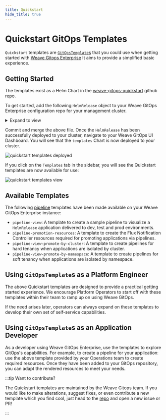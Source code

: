 ```yaml
---
title: Quickstart
hide_title: true
---
```



# Quickstart GitOps Templates <TierLabel tiers="Enterprise" />

`Quickstart` templates are [`GitOpsTemplate`s](https://docs.gitops.weave.works/docs/gitops-templates/templates/)
that you could use when getting started with [Weave Gitops Enterprise](../enterprise/getting-started/intro-enterprise.mdx)
It aims to provide a simplified basic experience.

## Getting Started

The templates exist as a Helm Chart in the [weave-gitops-quickstart](https://github.com/weaveworks/weave-gitops-quickstart)
github repo.

To get started, add the following `HelmRelease` object to your Weave GitOps Enterprise
configuration repo for your management cluster.

<details><summary>Expand to view</summary>

```yaml
---
apiVersion: source.toolkit.fluxcd.io/v1beta2
kind: GitRepository
metadata:
  name: weave-gitops-quickstart
  namespace: flux-system
spec:
  interval: 10m0s
  ref:
    branch: main
  url: https://github.com/weaveworks/weave-gitops-quickstart
---
apiVersion: helm.toolkit.fluxcd.io/v2beta1
kind: HelmRelease
metadata:
  name: quickstart-templates
  namespace: flux-system
spec:
  chart:
    spec:
      chart: "quickstart-templates"
      version: ">=0.1.0"
      sourceRef:
        kind: GitRepository
        name: weave-gitops-quickstart
        namespace: flux-system
  interval: 10m0s
```

</details>

Commit and merge the above file. Once the `HelmRelease` has been successfully
deployed to your cluster, navigate to your Weave GitOps UI Dashboard. You will
see that the `templates` Chart is now deployed to your cluster.

![quickstart templates deployed](imgs/quickstart-templates-deployed.png)

If you click on the `Templates` tab in the sidebar, you will see the Quickstart
templates are now available for use:

![quickstart templates view](imgs/quickstart-templates-view.png)

## Available Templates

The following [pipeline](../pipelines/pipeline-templates.mdx) templates have
been made available on your Weave GitOps Enterprise instance:

- `pipeline-view`: A template to create a sample pipeline to visualize a
	`HelmRelease` application delivered to dev, test and prod environments.
- `pipeline-promotion-resources`: A template to create the Flux Notification
	Controller resources required for promoting applications via pipelines.
- `pipeline-view-promote-by-cluster`: A template to create pipelines for hard
	tenancy when applications are isolated by cluster.
- `pipeline-view-promote-by-namespace`: A template to create pipelines for soft
	tenancy when applications are isolated by namespace.

## Using `GitOpsTemplate`s as a Platform Engineer

The above Quickstart templates are designed to provide a practical getting started
experience. We encourage Platform Operators to start off with these templates
within their team to ramp up on using Weave GitOps.

If the need arises later, operators can always expand on these templates to
develop their own set of self-service capabilities.

## Using `GitOpsTemplate`s as an Application Developer

As a developer using Weave GitOps Enterprise, use the templates to explore
GitOps's capabilities. For example, to create a pipeline for your application:
use the above template provided by your Operations team to create required
resources. Once they have been added to your GitOps repository, you can adapt
the rendered resources to meet your needs.

:::tip Want to contribute?

The Quickstart templates are maintained by the Weave Gitops team. If you would
like to make alterations, suggest fixes, or even contribute a new template which
you find cool, just head to the [repo](https://github.com/weaveworks/weave-gitops-quickstart)
and open a new issue or PR!

:::
